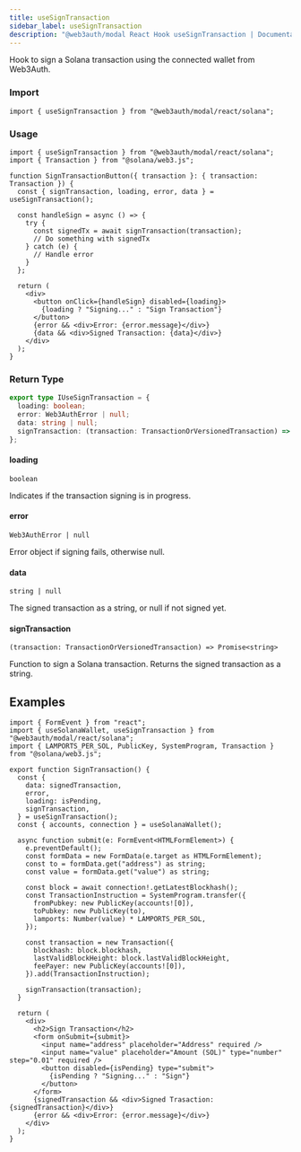 ```yaml
---
title: useSignTransaction
sidebar_label: useSignTransaction
description: "@web3auth/modal React Hook useSignTransaction | Documentation - Web3Auth"
---
```



Hook to sign a Solana transaction using the connected wallet from Web3Auth.

### Import

```tsx
import { useSignTransaction } from "@web3auth/modal/react/solana";
```

### Usage

```tsx
import { useSignTransaction } from "@web3auth/modal/react/solana";
import { Transaction } from "@solana/web3.js";

function SignTransactionButton({ transaction }: { transaction: Transaction }) {
  const { signTransaction, loading, error, data } = useSignTransaction();

  const handleSign = async () => {
    try {
      const signedTx = await signTransaction(transaction);
      // Do something with signedTx
    } catch (e) {
      // Handle error
    }
  };

  return (
    <div>
      <button onClick={handleSign} disabled={loading}>
        {loading ? "Signing..." : "Sign Transaction"}
      </button>
      {error && <div>Error: {error.message}</div>}
      {data && <div>Signed Transaction: {data}</div>}
    </div>
  );
}
```

### Return Type

```ts
export type IUseSignTransaction = {
  loading: boolean;
  error: Web3AuthError | null;
  data: string | null;
  signTransaction: (transaction: TransactionOrVersionedTransaction) => Promise<string>;
};
```

#### loading

`boolean`

Indicates if the transaction signing is in progress.

#### error

`Web3AuthError | null`

Error object if signing fails, otherwise null.

#### data

`string | null`

The signed transaction as a string, or null if not signed yet.

#### signTransaction

`(transaction: TransactionOrVersionedTransaction) => Promise<string>`

Function to sign a Solana transaction. Returns the signed transaction as a string.

## Examples

```tsx title="signTransaction.tsx"
import { FormEvent } from "react";
import { useSolanaWallet, useSignTransaction } from "@web3auth/modal/react/solana";
import { LAMPORTS_PER_SOL, PublicKey, SystemProgram, Transaction } from "@solana/web3.js";

export function SignTransaction() {
  const {
    data: signedTransaction,
    error,
    loading: isPending,
    signTransaction,
  } = useSignTransaction();
  const { accounts, connection } = useSolanaWallet();

  async function submit(e: FormEvent<HTMLFormElement>) {
    e.preventDefault();
    const formData = new FormData(e.target as HTMLFormElement);
    const to = formData.get("address") as string;
    const value = formData.get("value") as string;

    const block = await connection!.getLatestBlockhash();
    const TransactionInstruction = SystemProgram.transfer({
      fromPubkey: new PublicKey(accounts![0]),
      toPubkey: new PublicKey(to),
      lamports: Number(value) * LAMPORTS_PER_SOL,
    });

    const transaction = new Transaction({
      blockhash: block.blockhash,
      lastValidBlockHeight: block.lastValidBlockHeight,
      feePayer: new PublicKey(accounts![0]),
    }).add(TransactionInstruction);

    signTransaction(transaction);
  }

  return (
    <div>
      <h2>Sign Transaction</h2>
      <form onSubmit={submit}>
        <input name="address" placeholder="Address" required />
        <input name="value" placeholder="Amount (SOL)" type="number" step="0.01" required />
        <button disabled={isPending} type="submit">
          {isPending ? "Signing..." : "Sign"}
        </button>
      </form>
      {signedTransaction && <div>Signed Trasaction: {signedTransaction}</div>}
      {error && <div>Error: {error.message}</div>}
    </div>
  );
}
```
